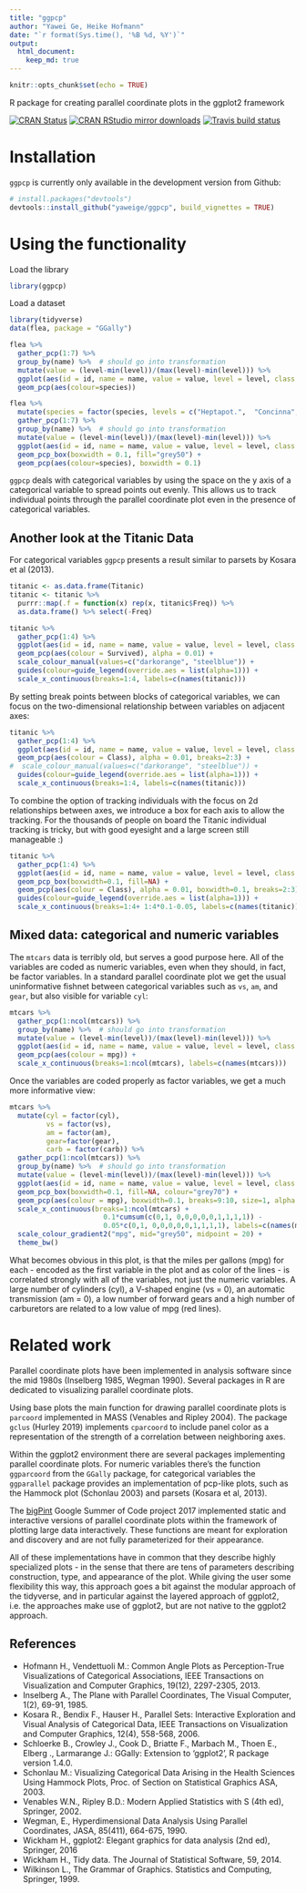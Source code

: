 ```yaml
---
title: "ggpcp"
author: "Yawei Ge, Heike Hofmann"
date: "`r format(Sys.time(), '%B %d, %Y')`"
output: 
  html_document:
    keep_md: true
---
```


```r
knitr::opts_chunk$set(echo = TRUE)
```

R package for creating parallel coordinate plots in the ggplot2 framework

[![CRAN Status](http://www.r-pkg.org/badges/version/ggpcp)](https://cran.r-project.org/package=ggpcp) [![CRAN RStudio mirror downloads](http://cranlogs.r-pkg.org/badges/ggpcp)](http://www.r-pkg.org/pkg/ggpcp) 
[![Travis build status](https://travis-ci.org/yaweige/ggpcp.svg?branch=master)](https://travis-ci.org/yaweige/ggpcp)



# Installation

`ggpcp` is currently only available in the development version from Github:

```r
# install.packages("devtools")
devtools::install_github("yaweige/ggpcp", build_vignettes = TRUE)
```

# Using the functionality

Load the library

```r
library(ggpcp)
```

Load a dataset

```r
library(tidyverse)
data(flea, package = "GGally")

flea %>% 
  gather_pcp(1:7) %>%
  group_by(name) %>%  # should go into transformation
  mutate(value = (level-min(level))/(max(level)-min(level))) %>%
  ggplot(aes(id = id, name = name, value = value, level = level, class = class)) +
  geom_pcp(aes(colour=species)) 
```

```r
flea %>% 
  mutate(species = factor(species, levels = c("Heptapot.",  "Concinna", "Heikert."))) %>%
  gather_pcp(1:7) %>%
  group_by(name) %>%  # should go into transformation
  mutate(value = (level-min(level))/(max(level)-min(level))) %>%
  ggplot(aes(id = id, name = name, value = value, level = level, class = class)) +
  geom_pcp_box(boxwidth = 0.1, fill="grey50") +
  geom_pcp(aes(colour=species), boxwidth = 0.1) 
```

`ggpcp` deals with categorical variables by using the space on the y axis of a categorical variable to spread points out evenly. This allows us to track individual points through the parallel coordinate plot even in the presence of categorical variables. 

## Another look at the Titanic Data

For categorical variables `ggpcp` presents a result similar to parsets by Kosara et al (2013). 

```r
titanic <- as.data.frame(Titanic)
titanic <- titanic %>% 
  purrr::map(.f = function(x) rep(x, titanic$Freq)) %>% 
  as.data.frame() %>% select(-Freq)

titanic %>% 
  gather_pcp(1:4) %>%
  ggplot(aes(id = id, name = name, value = value, level = level, class = class)) + 
  geom_pcp(aes(colour = Survived), alpha = 0.01) +
  scale_colour_manual(values=c("darkorange", "steelblue")) +
  guides(colour=guide_legend(override.aes = list(alpha=1))) +
  scale_x_continuous(breaks=1:4, labels=c(names(titanic))) 
```

By setting break points between blocks of categorical variables, we can focus on the two-dimensional relationship between variables on adjacent axes:

```r
titanic %>% 
  gather_pcp(1:4) %>%
  ggplot(aes(id = id, name = name, value = value, level = level, class = class)) + 
  geom_pcp(aes(colour = Class), alpha = 0.01, breaks=2:3) +
#  scale_colour_manual(values=c("darkorange", "steelblue")) +
  guides(colour=guide_legend(override.aes = list(alpha=1))) +
  scale_x_continuous(breaks=1:4, labels=c(names(titanic)))
```

To combine the option of tracking individuals with the focus on 2d relationships between axes, we introduce a box for each axis to allow the tracking. For the thousands of people on board the Titanic individual tracking is tricky, but with good eyesight and a large screen still manageable :)

```r
titanic %>% 
  gather_pcp(1:4) %>%
  ggplot(aes(id = id, name = name, value = value, level = level, class = class)) + 
  geom_pcp_box(boxwidth=0.1, fill=NA) +
  geom_pcp(aes(colour = Class), alpha = 0.01, boxwidth=0.1, breaks=2:3) +
  guides(colour=guide_legend(override.aes = list(alpha=1))) +
  scale_x_continuous(breaks=1:4+ 1:4*0.1-0.05, labels=c(names(titanic)))
```

## Mixed data: categorical and numeric variables

The `mtcars` data is terribly old, but serves a good purpose here. All of the variables are coded as numeric variables, even when they should, in fact, be factor variables. In a standard parallel coordinate plot we get the usual uninformative fishnet between categorical variables such as `vs`, `am`, and `gear`, but also visible for variable `cyl`: 
```r
mtcars %>% 
  gather_pcp(1:ncol(mtcars)) %>%
  group_by(name) %>%  # should go into transformation
  mutate(value = (level-min(level))/(max(level)-min(level))) %>%
  ggplot(aes(id = id, name = name, value = value, level = level, class = class)) +
  geom_pcp(aes(colour = mpg)) +
  scale_x_continuous(breaks=1:ncol(mtcars), labels=c(names(mtcars)))
```

Once the variables are coded properly as factor variables, we get a much more informative view:

```r
mtcars %>% 
  mutate(cyl = factor(cyl),
         vs = factor(vs),
         am = factor(am),
         gear=factor(gear),
         carb = factor(carb)) %>%
  gather_pcp(1:ncol(mtcars)) %>%
  group_by(name) %>%  # should go into transformation
  mutate(value = (level-min(level))/(max(level)-min(level))) %>%
  ggplot(aes(id = id, name = name, value = value, level = level, class = class)) +
  geom_pcp_box(boxwidth=0.1, fill=NA, colour="grey70") +
  geom_pcp(aes(colour = mpg), boxwidth=0.1, breaks=9:10, size=1, alpha =0.9) +
  scale_x_continuous(breaks=1:ncol(mtcars) + 
                       0.1*cumsum(c(0,1, 0,0,0,0,0,1,1,1,1)) -
                       0.05*c(0,1, 0,0,0,0,0,1,1,1,1), labels=c(names(mtcars))) +
  scale_colour_gradient2("mpg", mid="grey50", midpoint = 20) +
  theme_bw()
```

What becomes obvious in this plot, is that the miles per gallons (mpg) for each - encoded as the first variable in the plot and as color of the lines - is correlated strongly with all of the variables, not just the numeric variables. A large number of cylinders (cyl), a V-shaped engine (vs = 0), an automatic transmission (am = 0), a low number of forward gears and a high number of carburetors are related to a low value of mpg (red lines).


# Related work

Parallel coordinate plots have been implemented in analysis software since the mid 1980s (Inselberg 1985, Wegman 1990). Several packages in R are dedicated to visualizing parallel coordinate plots. 

Using base plots the main function for drawing parallel coordinate plots is `parcoord` implemented in MASS (Venables and Ripley 2004). The package `gclus` (Hurley 2019) implements `cparcoord` to include panel color as a representation of the strength of a correlation between neighboring axes.

Within the ggplot2 environment there are several packages implementing parallel coordinate plots. For numeric variables there's the function `ggparcoord` from the `GGally` package, for categorical variables the `ggparallel` package provides an implementation of pcp-like plots, such as the Hammock plot (Schonlau 2003) and parsets (Kosara et al, 2013).

The [bigPint](https://github.com/rstats-gsoc/gsoc2017/wiki/bigPint%3A-Big-multivariate-data-plotted-interactively) Google Summer of Code project  2017 implemented static and interactive versions of parallel coordinate plots within the framework of plotting large data interactively. These functions are meant for exploration and discovery and are not fully parameterized for their appearance.


All of these implementations have in common that they describe highly specialized  plots - in the sense that there are tens of parameters describing construction, type, and appearance of the plot. While giving the user some flexibility this way, this approach goes a bit against the modular approach of the tidyverse, and in particular against the layered approach of ggplot2, i.e. the approaches make use of ggplot2, but are not native to the ggplot2 approach. 

## References

+ Hofmann H., Vendettuoli M.: Common Angle Plots as Perception-True Visualizations of Categorical Associations, IEEE Transactions on Visualization and Computer Graphics, 19(12), 2297-2305, 2013.
+ Inselberg A., The Plane with Parallel Coordinates, The Visual Computer, 1(2), 69-91, 1985.
+ Kosara R., Bendix F., Hauser H., Parallel Sets: Interactive Exploration and Visual Analysis of Categorical Data, IEEE Transactions on Visualization and Computer Graphics, 12(4), 558-568, 2006.
+ Schloerke B., Crowley J., Cook D., Briatte F., Marbach M., Thoen E., Elberg ., Larmarange J.: GGally: Extension to 'ggplot2', R package version 1.4.0.
+ Schonlau M.: Visualizing Categorical Data Arising in the Health Sciences Using Hammock Plots, Proc. of Section on Statistical Graphics ASA, 2003.
+ Venables W.N., Ripley B.D.: Modern Applied Statistics with S (4th ed), Springer, 2002.
+ Wegman, E., Hyperdimensional Data Analysis Using Parallel Coordinates, JASA, 85(411), 664-675, 1990.
+ Wickham H., ggplot2: Elegant graphics for data analysis (2nd ed), Springer, 2016
+ Wickham H., Tidy data. The Journal of Statistical Software, 59, 2014.
+ Wilkinson L., The Grammar of Graphics. Statistics and Computing, Springer, 1999. 
